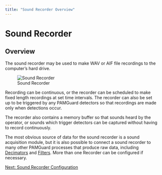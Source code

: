 ```yaml
---
title: "Sound Recorder Overview"
---
```

Sound Recorder
==============

Overview
--------

  

The sound recorder may be used to make WAV or AIF file recordings to the computer's hard drive.  
  
![Sound Recorder](images/SoundRecorder.png)  
  
  
Recording can be continuous, or the recorder can be scheduled to make fixed length recordings at set time intervals. The recorder can also be set up to be triggered by any PAMGuard detectors so that recordings are made only when detections occur.

The recorder also contains a memory buffer so that sounds heard by the operator, or sounds which trigger detectors can be captured without having to record continuously.

The most obvious source of data for the sound recorder is a sound acquisition module, but it is also possible to connect a sound recorder to many other PAMGuard processes that produce raw data, including [Decimators](../../decimatorHelp/docs/decimator_decimator.html) and [Filters](../../FiltersHelp/Docs/Filters_filters.html). More than one Recorder can be configured if necessary.

[Next: Sound Recorder Configuration](RecorderConfiguration.html)
